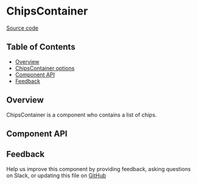 
# ChipsContainer

[Source code](https://github.com/leemonade/bubbles/tree/main/packages/components/src/informative/ChipsContainer/ChipsContainer.js)

## Table of Contents

<!-- START doctoc generated TOC please keep comment here to allow auto update -->
<!-- DON'T EDIT THIS SECTION, INSTEAD RE-RUN doctoc TO UPDATE -->

- [Overview](#overview)
- [ChipsContainer options](#ChipsContainer-options)
- [Component API](#component-api)
- [Feedback](#feedback)

## Overview

ChipsContainer is a component who contains a list of chips.



## Component API



## Feedback

Help us improve this component by providing feedback, asking questions on Slack, or updating this file on
[GitHub](https://github.com/leemonade/bubbles/edit/main/packages/components/src/informative/ChipsContainer/ChipsContainer.mdx)
